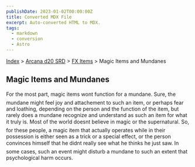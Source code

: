 ```yaml
---
publishDate: 2023-01-02T00:00:00Z
title: Converted MDX File
excerpt: Auto-converted HTML to MDX.
tags:
  - markdown
  - conversion
  - Astro
---
```






[Index](-index) > [Arcana d20 SRD](arcana-d20-srd-index) > [FX Items](arcana-d20-srd-fx-items-index) > Magic Items and Mundanes




## Magic Items and Mundanes


For the most part, magic items wont function for a mundane. Sure, the mundane might feel joy and attachement to such an item, or perhaps fear and loathing, depending on the person and the function of the item, but rarely does a mundane recognize and understand as such an item for what it truly is. Most of the world doesnt believe in magic or the supernatural. So, for these people, a magic item that actually operates while in their possession is either seen as a trick or a special effect, or the person convinces himself that he didnt really see what he thinks he just saw. In some cases, such an event might disturb a mundane to such an extent that psychological harm occurs.



